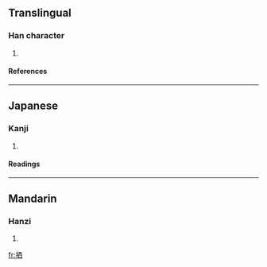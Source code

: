 ==Translingual==
===Han character===
{{Han char|rn=64|rad=手|as=06|sn=9|four=|canj=手一金田 (QMCW)}}
# {{defn|Han|sort=手06}}
====References====
{{Han ref|kx=0427.170|dkj=11986|dj=0776.140|hdz=31867.070|uh=62EA|ud=25322}}
----
==Japanese==
===Kanji===
{{ja-kanji|grade=|rs=手06}}
# {{defn|Japanese}} 
====Readings====
{{ja-readings|on=[[せん]] (sen), [[い]] (i)|kun=[[うつる]] (utsuru)}}
----
==Mandarin==
===Hanzi===
{{cmn-hanzi|pin=[[kuò]] (kuo4), [[qiān]] (qian1)|wg=k'uo<sup>4</sup>, ch'ien<sup>1</sup>}}
# {{defn|Mandarin}}

[[fr:拪]]